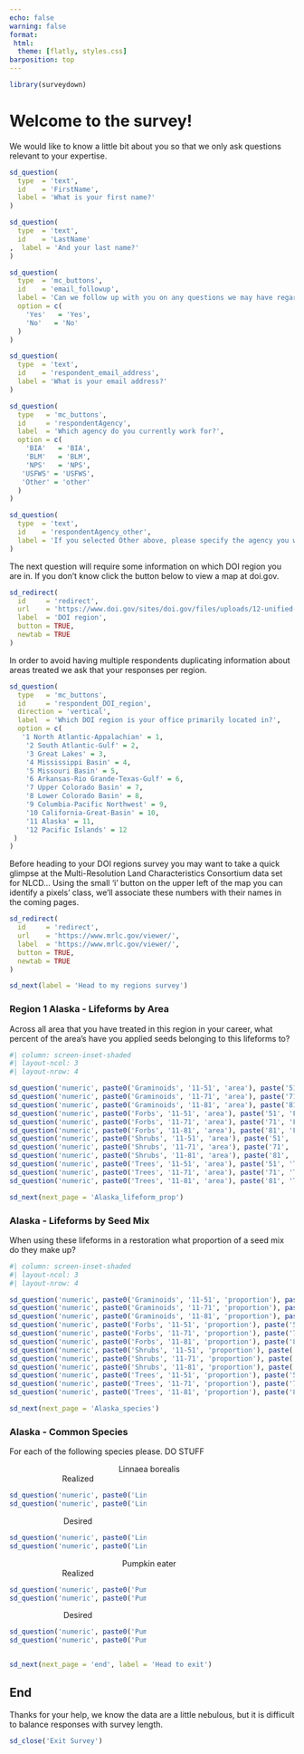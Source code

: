 ```yaml
---
echo: false
warning: false
format:
 html:
  theme: [flatly, styles.css]
barposition: top
---
```


```r
library(surveydown)
```

::: {#welcome .sd-page}
# Welcome to the survey!

We would like to know a little bit about you so that we only ask questions relevant to your expertise.

```r
sd_question(
  type  = 'text',
  id    = 'FirstName',
  label = 'What is your first name?'
)

sd_question(
  type  = 'text',
  id    = 'LastName'
,  label = 'And your last name?'
)

sd_question(
  type  = 'mc_buttons',
  id    = 'email_followup',
  label = 'Can we follow up with you on any questions we may have regarding the survey?',
  option = c(
    'Yes'   = 'Yes',
    'No'   = 'No'
  )
)

sd_question(
  type  = 'text',
  id    = 'respondent_email_address',
  label = 'What is your email address?'
)
```

```r
sd_question(
  type   = 'mc_buttons',
  id     = 'respondentAgency',
  label  = 'Which agency do you currently work for?',
  option = c(
    'BIA'   = 'BIA',
    'BLM'   = 'BLM',
    'NPS'   = 'NPS',
   'USFWS' = 'USFWS',
   'Other' = 'other'
  )
)

sd_question(
  type  = 'text',
  id    = 'respondentAgency_other',
  label = 'If you selected Other above, please specify the agency you work for:'
)
```

The next question will require some information on which DOI region you are in.
If you don't know click the button below to view a map at doi.gov.

```r
sd_redirect(
  id     = 'redirect',
  url    = 'https://www.doi.gov/sites/doi.gov/files/uploads/12-unified-regions-based-on-watersheds-17x11-250dpi-20191018.pdf',
  label  = 'DOI region',
  button = TRUE,
  newtab = TRUE
)
```
In order to avoid having multiple respondents duplicating information about areas treated we ask that your responses per region.

```r
sd_question(
  type   = 'mc_buttons',
  id     = 'respondent_DOI_region',
  direction = 'vertical',
  label  = 'Which DOI region is your office primarily located in?',
  option = c(
   '1 North Atlantic-Appalachian' = 1,
    '2 South Atlantic-Gulf' = 2,
    '3 Great Lakes' = 3,
    '4 Mississippi Basin' = 4,
    '5 Missouri Basin' = 5,
    '6 Arkansas-Rio Grande-Texas-Gulf' = 6,
    '7 Upper Colorado Basin' = 7,
    '8 Lower Colorado Basin' = 8,
    '9 Columbia-Pacific Northwest' = 9,
    '10 California-Great-Basin' = 10,
    '11 Alaska' = 11,
    '12 Pacific Islands' = 12
 )
)
```

Before heading to your DOI regions survey you may want to take a quick glimpse at the Multi-Resolution Land Characteristics Consortium data set for NLCD... Using the small 'i' button on the upper left of the map you can identify a pixels' class, we'll associate these numbers with their names in the coming pages.

```r
sd_redirect(
  id     = 'redirect',
  url    = 'https://www.mrlc.gov/viewer/',
  label  = 'https://www.mrlc.gov/viewer/',
  button = TRUE,
  newtab = TRUE
)
```

```r
sd_next(label = 'Head to my regions survey')
```

:::

::: {#Alaska_lifeform_area .sd-page} 

### Region 1 Alaska - Lifeforms by Area 

Across all area that you have treated in this region in your career, what percent of the area's have you applied seeds belonging to this lifeforms to?

```r
#| column: screen-inset-shaded
#| layout-ncol: 3
#| layout-nrow: 4

sd_question('numeric', paste0('Graminoids', '11-51', 'area'), paste('51', 'Graminoids'))
sd_question('numeric', paste0('Graminoids', '11-71', 'area'), paste('71', 'Graminoids'))
sd_question('numeric', paste0('Graminoids', '11-81', 'area'), paste('81', 'Graminoids'))
sd_question('numeric', paste0('Forbs', '11-51', 'area'), paste('51', 'Forbs'))
sd_question('numeric', paste0('Forbs', '11-71', 'area'), paste('71', 'Forbs'))
sd_question('numeric', paste0('Forbs', '11-81', 'area'), paste('81', 'Forbs'))
sd_question('numeric', paste0('Shrubs', '11-51', 'area'), paste('51', 'Shrubs'))
sd_question('numeric', paste0('Shrubs', '11-71', 'area'), paste('71', 'Shrubs'))
sd_question('numeric', paste0('Shrubs', '11-81', 'area'), paste('81', 'Shrubs'))
sd_question('numeric', paste0('Trees', '11-51', 'area'), paste('51', 'Trees'))
sd_question('numeric', paste0('Trees', '11-71', 'area'), paste('71', 'Trees'))
sd_question('numeric', paste0('Trees', '11-81', 'area'), paste('81', 'Trees'))

```

```r
sd_next(next_page = 'Alaska_lifeform_prop')
```
:::

::: {#Alaska_lifeform_prop .sd-page}

### Alaska - Lifeforms by Seed Mix

When using these lifeforms in a restoration what proportion of a seed mix do they make up?

```r
#| column: screen-inset-shaded
#| layout-ncol: 3
#| layout-nrow: 4

sd_question('numeric', paste0('Graminoids', '11-51', 'proportion'), paste('51', 'Graminoids'))
sd_question('numeric', paste0('Graminoids', '11-71', 'proportion'), paste('71', 'Graminoids'))
sd_question('numeric', paste0('Graminoids', '11-81', 'proportion'), paste('81', 'Graminoids'))
sd_question('numeric', paste0('Forbs', '11-51', 'proportion'), paste('51', 'Forbs'))
sd_question('numeric', paste0('Forbs', '11-71', 'proportion'), paste('71', 'Forbs'))
sd_question('numeric', paste0('Forbs', '11-81', 'proportion'), paste('81', 'Forbs'))
sd_question('numeric', paste0('Shrubs', '11-51', 'proportion'), paste('51', 'Shrubs'))
sd_question('numeric', paste0('Shrubs', '11-71', 'proportion'), paste('71', 'Shrubs'))
sd_question('numeric', paste0('Shrubs', '11-81', 'proportion'), paste('81', 'Shrubs'))
sd_question('numeric', paste0('Trees', '11-51', 'proportion'), paste('51', 'Trees'))
sd_question('numeric', paste0('Trees', '11-71', 'proportion'), paste('71', 'Trees'))
sd_question('numeric', paste0('Trees', '11-81', 'proportion'), paste('81', 'Trees'))

```

```r
sd_next(next_page = 'Alaska_species')
```
:::

::: {#Alaska_species .sd-page}

### Alaska - Common Species

For each of the following species please. DO STUFF

:::: {.column .species-odd width='98%'}

<center>Linnaea borealis</center>

::: {.column .species-number width='49%'}

<center>Realized</center>
```r
sd_question('numeric', paste0('Linnaea_borealis', '-', 11, '-realized-area'), 'Proportion of Area?')
sd_question('numeric', paste0('Linnaea_borealis', '-', 11, '-realized-prop'), 'Proportion of Seedmix?')
```

:::

::: {.column .species-number width='49%'}
<center>Desired</center>
```r
sd_question('numeric', paste0('Linnaea_borealis', '-', 11, '-desired-area'), 'Proportion of Area?')
sd_question('numeric', paste0('Linnaea_borealis', '-', 11, '-desired-prop'), 'Proportion of Seedmix?')
```

:::

::::

:::: {.column .species-even width='98%'}

<center>Pumpkin eater</center>

::: {.column .species-number width='49%'}

<center>Realized</center>
```r
sd_question('numeric', paste0('Pumpkin_eater', '-', 11, '-realized-area'), 'Proportion of Area?')
sd_question('numeric', paste0('Pumpkin_eater', '-', 11, '-realized-prop'), 'Proportion of Seedmix?')
```

:::

::: {.column .species-number width='49%'}
<center>Desired</center>
```r
sd_question('numeric', paste0('Pumpkin_eater', '-', 11, '-desired-area'), 'Proportion of Area?')
sd_question('numeric', paste0('Pumpkin_eater', '-', 11, '-desired-prop'), 'Proportion of Seedmix?')
```

:::

::::

```r
sd_next(next_page = 'end', label = 'Head to exit')
```

:::

::: {#end .sd-page}

## End

Thanks for your help, we know the data are a little nebulous, but it is difficult to balance responses with survey length.

```r
sd_close('Exit Survey')
```

:::
